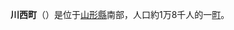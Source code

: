 {{unreferenced|time=2018-08-13T03:33:52+00:00}}
{{expand|time=2018-08-13T03:30:11+00:00}}
{{日本町村|
自治體名=川西|
町村=町|
圖像=[[File:Uzen-Komatsu-Station_2014-3-22.JPG|240px]]|
圖像說明=[[羽前小松站|羽前小松站]]|
町村章=|
日文原名=川西町|
平假名=かわにしまち|
羅馬字拼音=Kawanishi-machi|
都道府縣=山形縣|
支廳=|
郡=東置賜郡|
編號=06382-7|
面積=166.46|
邊界未定=|
人口=18,132|
統計時間= |
自治體=[[米澤市|米澤市]]、[[長井市|長井市]]、[[南陽市|南陽市]]、<br />[[高畠町|高畠町]]、[[飯豐町|飯豐町]]|
樹=松|
花=大麗菊|
鳥=|
其他象徵物= |
其他象徵= |
郵遞區號=999-0193|
所在地=東置賜郡川西町大字上小松1567|
電話號碼=238-42-2111|
外部連結=http://www.town.kawanishi.yamagata.jp/|
經度=|
緯度=|
地圖=|
註記=
}}
'''川西町'''（{{jpn|j=川西町|hg=かわにしまち|rm=Kawanishi machi|f=y}}）是位于[[山形縣|山形縣]]南部，人口約1万8千人的一[[町|町]]。
{{山形縣}}{{Authority control}}